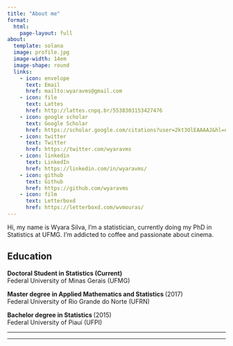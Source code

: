 ```yaml
---
title: "About me"
format: 
  html:
    page-layout: full
about:
  template: solana
  image: profile.jpg
  image-width: 14em
  image-shape: round
  links:
    - icon: envelope
      text: Email
      href: mailto:wyaravms@gmail.com  
    - icon: file
      text: Lattes
      href: http://lattes.cnpq.br/5538303153427476
    - icon: google scholar
      text: Google Scholar
      href: https://scholar.google.com/citations?user=2kt3OlEAAAAJ&hl=en
    - icon: twitter
      text: Twitter
      href: https://twitter.com/wyaravms
    - icon: linkedin
      text: LinkedIn
      href: https://linkedin.com/in/wyaravms/
    - icon: github
      text: Github
      href: https://github.com/wyaravms
    - icon: film
      text: Letterboxd
      href: https://letterboxd.com/wvmouras/
---
```


::: {#hero-heading}
Hi, my name is Wyara Silva, I'm a statistician, currently doing my PhD in Statistics at UFMG. I'm addicted to coffee and passionate about cinema.

## Education

<strong> Doctoral Student in Statistics (Current) </strong>\
Federal University of Minas Gerais (UFMG)

<strong> Master degree in Applied Mathematics and Statistics </strong> (2017)\
Federal University of Rio Grande do Norte (UFRN)

<strong>Bachelor degree in Statistics </strong> (2015)\
Federal University of Piauí (UFPI)
:::

------------------------------------------------------------------------

------------------------------------------------------------------------
